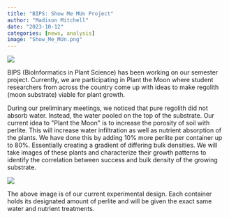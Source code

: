 ```yaml
---
title: "BIPS: Show Me MUn Project"
author: "Madison Mitchell"
date: "2023-10-12"
categories: [news, analysis]
image: "Show_Me_MUn.png"
---
```


![](Show_Me_MUn.png){fig-align="center"}

BIPS (BioInformatics in Plant Science) has been working on our semester project. Currently, we are participating in Plant the Moon where student researchers from across the country come up with ideas to make regolith (moon substrate) viable for plant growth. 

During our preliminary meetings, we noticed that pure regolith did not absorb water. Instead, the water pooled on the top of the substrate. Our current idea to \"Plant the Moon\" is to increase the porosity of soil with perlite. This will increase water infiltration as well as nutrient absorption of the plants. We have done this by adding 10% more perlite per container up to 80%. Essentially creating a gradient of differing bulk densities. We will take images of these plants and characterize their growth patterns to identify the correlation between success and bulk density of the growing substrate. 

![](SMM_pots.jpg){fig-align="center"}

The above image is of our current experimental design. Each container holds its designated amount of perlite and will be given the exact same water and nutrient treatments.
